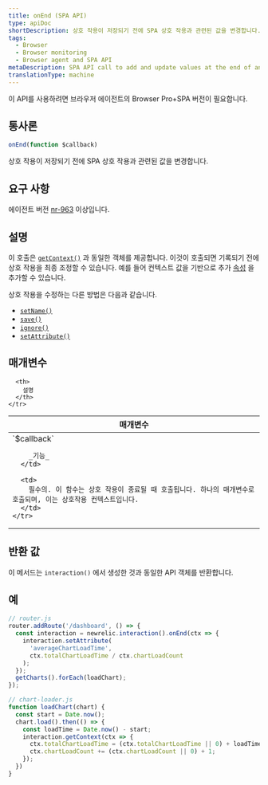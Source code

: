 ```yaml
---
title: onEnd (SPA API)
type: apiDoc
shortDescription: 상호 작용이 저장되기 전에 SPA 상호 작용과 관련된 값을 변경합니다.
tags:
  - Browser
  - Browser monitoring
  - Browser agent and SPA API
metaDescription: SPA API call to add and update values at the end of an interaction event for browser monitoring.
translationType: machine
---
```


<Callout variant="important">
  이 API를 사용하려면 브라우저 에이전트의 Browser Pro+SPA 버전이 필요합니다.
</Callout>

## 통사론

```js
onEnd(function $callback)
```

상호 작용이 저장되기 전에 SPA 상호 작용과 관련된 값을 변경합니다.

## 요구 사항

에이전트 버전 [nr-963](/docs/release-notes/new-relic-browser-release-notes/browser-agent-release-notes) 이상입니다.

## 설명

이 호출은 [`getContext()`](/docs/browser/new-relic-browser/browser-agent-apis/browser-spa-api-newrelicinteractiongetcontext) 과 동일한 객체를 제공합니다. 이것이 호출되면 기록되기 전에 상호 작용을 최종 조정할 수 있습니다. 예를 들어 컨텍스트 값을 기반으로 추가 [속성](/docs/using-new-relic/welcome-new-relic/getting-started/glossary#attribute) 을 추가할 수 있습니다.

상호 작용을 수정하는 다른 방법은 다음과 같습니다.

* [`setName()`](/docs/browser/new-relic-browser/browser-agent-apis/browser-spa-api-newrelicinteractionsetname)
* [`save()`](/docs/browser/new-relic-browser/browser-agent-apis/browser-spa-api-newrelicinteractionsave)
* [`ignore()`](/docs/browser/new-relic-browser/browser-agent-apis/browser-spa-api-newrelicinteractionignore)
* [`setAttribute()`](/docs/browser/new-relic-browser/browser-agent-apis/browser-spa-api-newrelicinteractionsetattribute)

## 매개변수

<table>
  <thead>
    <tr>
      <th width="25%">
        매개변수
      </th>

      <th>
        설명
      </th>
    </tr>
  </thead>

  <tbody>
    <tr>
      <td>
        `$callback`

        _기능_
      </td>

      <td>
        필수의. 이 함수는 상호 작용이 종료될 때 호출됩니다. 하나의 매개변수로 호출되며, 이는 상호작용 컨텍스트입니다.
      </td>
    </tr>
  </tbody>
</table>

## 반환 값

이 메서드는 `interaction()` 에서 생성한 것과 동일한 API 객체를 반환합니다.

## 예

```js
// router.js
router.addRoute('/dashboard', () => {
  const interaction = newrelic.interaction().onEnd(ctx => {
    interaction.setAttribute(
      'averageChartLoadTime',
      ctx.totalChartLoadTime / ctx.chartLoadCount
    );
  });
  getCharts().forEach(loadChart);
});

// chart-loader.js
function loadChart(chart) {
  const start = Date.now();
  chart.load().then(() => {
    const loadTime = Date.now() - start;
    interaction.getContext(ctx => {
      ctx.totalChartLoadTime = (ctx.totalChartLoadTime || 0) + loadTime;
      ctx.chartLoadCount += (ctx.chartLoadCount || 0) + 1;
    });
  })
}
```